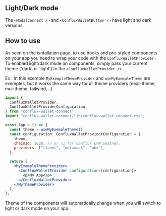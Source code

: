 
<Meta title="Tools/Dark mode" />

## Light/Dark mode

The `<ModalConnect />` and `<ConfluxWalletButton />` have light and dark versions.

## How to use

As seen on the isntallation page, to use hooks and pre-styled components on your app you need to wrap your code with the `ConfluxWalletProvider` .
To enabled light/dark mode on components, simply pass your current theme ('dark' or 'light') to the `<ConfluxWalletProvider />`

Ex : In this exemple `MyExempleThemeProvider` and `useMyExempleTheme` are exemples, but it works the same way for all theme providers (next-theme, mui-theme, tailwind, ..)

```jsx
import {
  ConfluxWalletProvider,
  ConfluxWalletProviderConfiguration,
} from "conflux-wallet-connect";
import "conflux-wallet-connect/lib/conflux-wallet-connect.css";

const App = () => {
  const theme = useMyExempleTheme();
  const configuration: ConfluxWalletProviderConfiguration = {
    theme,
    chainId: 1030, // or 71 for Conflux EVM testnet,
    providers: ["fluent", "metamask", "okx"],
  };

  return (
    <MyExempleThemeProvider>
      <ConfluxWalletProvider configuration={configuration}>
        <p>My App</p>
      </ConfluxWalletProvider>
    </MyThemeProvider>
  );
};
```

Theme of the components will automatically change when you will switch to light or dark mode on your app.
